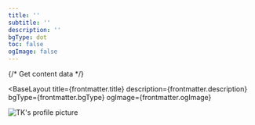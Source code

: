 ```yaml
---
title: ''
subtitle: ''
description: ''
bgType: dot
toc: false
ogImage: false
---
```



{/* Get content data */}

<BaseLayout
  title={frontmatter.title}
  description={frontmatter.description}
  bgType={frontmatter.bgType}
  ogImage={frontmatter.ogImage}
>
  <StandardLayout title={frontmatter.title} subtitle={frontmatter.subtitle}>
    <div slot="article" class="max-w-7xl mx-auto px-1 sm:px-4">
      <img
        src="/TKsm.png"
        alt="TK's profile picture"
        style={{
          width: '150px',
          height: '150px',
          margin: '0 auto 1.5rem',
          display: 'block',
        }}
      />
      <div class="grid grid-cols-1 md:grid-cols-3 gap-4 sm:gap-6 max-w-7xl mx-auto">
        <div class="col-span-1">
          <FeatureCard
            title={contentTitle}
            description={contentDesc}
            features={features}
          />
        </div>
        <div class="col-span-1 md:col-span-2">
          <NewsCard items={newsItems} />
        </div>
      </div>
      <RenderPost
        pageToc={frontmatter.toc}
        collectionType="home"
        slug="index"
      />
    </div>
  </StandardLayout>
</BaseLayout>
